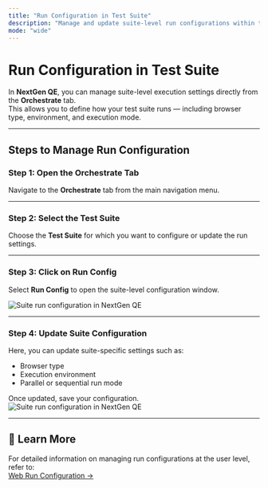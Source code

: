 ```yaml
---
title: "Run Configuration in Test Suite"
description: "Manage and update suite-level run configurations within the Orchestrate tab of NextGen QE."
mode: "wide"
---
```


# Run Configuration in Test Suite

In **NextGen QE**, you can manage suite-level execution settings directly from the **Orchestrate** tab.  
This allows you to define how your test suite runs — including browser type, environment, and execution mode.

---

## Steps to Manage Run Configuration

### Step 1: Open the Orchestrate Tab
Navigate to the **Orchestrate** tab from the main navigation menu.

---

### Step 2: Select the Test Suite
Choose the **Test Suite** for which you want to configure or update the run settings.

---

### Step 3: Click on Run Config
Select **Run Config** to open the suite-level configuration window.

<img src="/web-testing/imgs/run-conf-1.png" alt="Suite run configuration in NextGen QE" />

---

### Step 4: Update Suite Configuration
Here, you can update suite-specific settings such as:
- Browser type  
- Execution environment  
- Parallel or sequential run mode  

Once updated, save your configuration.
<img src="/web-testing/imgs/run-conf-2.png" alt="Suite run configuration in NextGen QE" />

---

## 🔗 Learn More

For detailed information on managing run configurations at the user level, refer to:  
[Web Run Configuration →](/web-testing/user-run-config#⚙%EF%B8%8F-web-run-config-in-nextgen-qe)
